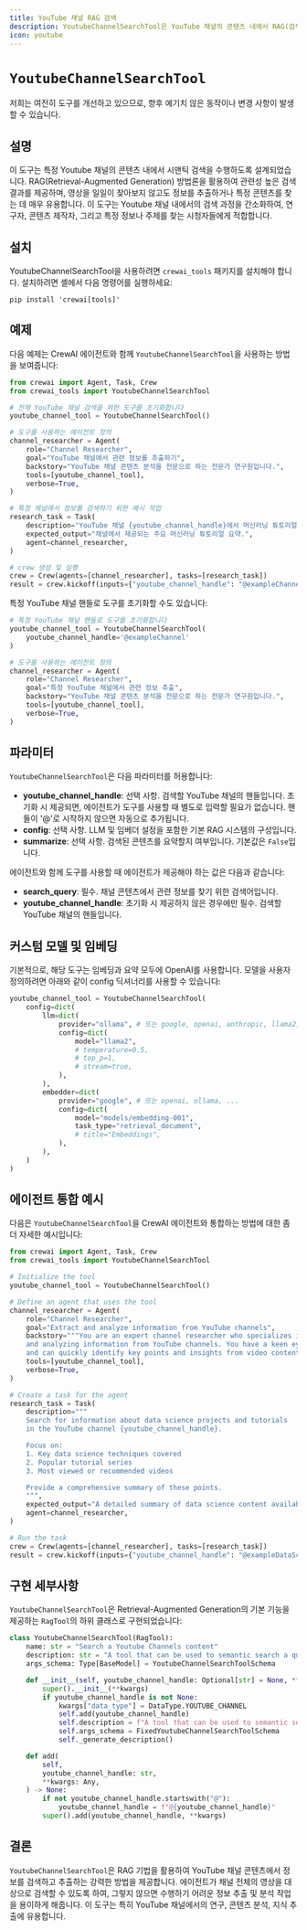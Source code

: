 ```yaml
---
title: YouTube 채널 RAG 검색
description: YoutubeChannelSearchTool은 YouTube 채널의 콘텐츠 내에서 RAG(검색 증강 생성) 검색을 수행하도록 설계되었습니다.
icon: youtube
---
```


# `YoutubeChannelSearchTool`

<Note>
    저희는 여전히 도구를 개선하고 있으므로, 향후 예기치 않은 동작이나 변경 사항이 발생할 수 있습니다.
</Note>

## 설명

이 도구는 특정 Youtube 채널의 콘텐츠 내에서 시맨틱 검색을 수행하도록 설계되었습니다.
RAG(Retrieval-Augmented Generation) 방법론을 활용하여 관련성 높은 검색 결과를 제공하며,
영상을 일일이 찾아보지 않고도 정보를 추출하거나 특정 콘텐츠를 찾는 데 매우 유용합니다.
이 도구는 Youtube 채널 내에서의 검색 과정을 간소화하여, 연구자, 콘텐츠 제작자, 그리고 특정 정보나 주제를 찾는 시청자들에게 적합합니다.

## 설치

YoutubeChannelSearchTool을 사용하려면 `crewai_tools` 패키지를 설치해야 합니다. 설치하려면 셸에서 다음 명령어를 실행하세요:

```shell
pip install 'crewai[tools]'
```

## 예제

다음 예제는 CrewAI 에이전트와 함께 `YoutubeChannelSearchTool`을 사용하는 방법을 보여줍니다:

```python Code
from crewai import Agent, Task, Crew
from crewai_tools import YoutubeChannelSearchTool

# 전체 YouTube 채널 검색을 위한 도구를 초기화합니다
youtube_channel_tool = YoutubeChannelSearchTool()

# 도구를 사용하는 에이전트 정의
channel_researcher = Agent(
    role="Channel Researcher",
    goal="YouTube 채널에서 관련 정보를 추출하기",
    backstory="YouTube 채널 콘텐츠 분석을 전문으로 하는 전문가 연구원입니다.",
    tools=[youtube_channel_tool],
    verbose=True,
)

# 특정 채널에서 정보를 검색하기 위한 예시 작업
research_task = Task(
    description="YouTube 채널 {youtube_channel_handle}에서 머신러닝 튜토리얼에 대한 정보를 검색하세요.",
    expected_output="채널에서 제공되는 주요 머신러닝 튜토리얼 요약.",
    agent=channel_researcher,
)

# crew 생성 및 실행
crew = Crew(agents=[channel_researcher], tasks=[research_task])
result = crew.kickoff(inputs={"youtube_channel_handle": "@exampleChannel"})
```

특정 YouTube 채널 핸들로 도구를 초기화할 수도 있습니다:

```python Code
# 특정 YouTube 채널 핸들로 도구를 초기화합니다
youtube_channel_tool = YoutubeChannelSearchTool(
    youtube_channel_handle='@exampleChannel'
)

# 도구를 사용하는 에이전트 정의
channel_researcher = Agent(
    role="Channel Researcher",
    goal="특정 YouTube 채널에서 관련 정보 추출",
    backstory="YouTube 채널 콘텐츠 분석을 전문으로 하는 전문가 연구원입니다.",
    tools=[youtube_channel_tool],
    verbose=True,
)
```

## 파라미터

`YoutubeChannelSearchTool`은 다음 파라미터를 허용합니다:

- **youtube_channel_handle**: 선택 사항. 검색할 YouTube 채널의 핸들입니다. 초기화 시 제공되면, 에이전트가 도구를 사용할 때 별도로 입력할 필요가 없습니다. 핸들이 '@'로 시작하지 않으면 자동으로 추가됩니다.
- **config**: 선택 사항. LLM 및 임베더 설정을 포함한 기본 RAG 시스템의 구성입니다.
- **summarize**: 선택 사항. 검색된 콘텐츠를 요약할지 여부입니다. 기본값은 `False`입니다.

에이전트와 함께 도구를 사용할 때 에이전트가 제공해야 하는 값은 다음과 같습니다:

- **search_query**: 필수. 채널 콘텐츠에서 관련 정보를 찾기 위한 검색어입니다.
- **youtube_channel_handle**: 초기화 시 제공하지 않은 경우에만 필수. 검색할 YouTube 채널의 핸들입니다.

## 커스텀 모델 및 임베딩

기본적으로, 해당 도구는 임베딩과 요약 모두에 OpenAI를 사용합니다. 모델을 사용자 정의하려면 아래와 같이 config 딕셔너리를 사용할 수 있습니다:

```python Code
youtube_channel_tool = YoutubeChannelSearchTool(
    config=dict(
        llm=dict(
            provider="ollama", # 또는 google, openai, anthropic, llama2, ...
            config=dict(
                model="llama2",
                # temperature=0.5,
                # top_p=1,
                # stream=true,
            ),
        ),
        embedder=dict(
            provider="google", # 또는 openai, ollama, ...
            config=dict(
                model="models/embedding-001",
                task_type="retrieval_document",
                # title="Embeddings",
            ),
        ),
    )
)
```

## 에이전트 통합 예시

다음은 `YoutubeChannelSearchTool`을 CrewAI 에이전트와 통합하는 방법에 대한 좀 더 자세한 예시입니다:

```python Code
from crewai import Agent, Task, Crew
from crewai_tools import YoutubeChannelSearchTool

# Initialize the tool
youtube_channel_tool = YoutubeChannelSearchTool()

# Define an agent that uses the tool
channel_researcher = Agent(
    role="Channel Researcher",
    goal="Extract and analyze information from YouTube channels",
    backstory="""You are an expert channel researcher who specializes in extracting
    and analyzing information from YouTube channels. You have a keen eye for detail
    and can quickly identify key points and insights from video content across an entire channel.""",
    tools=[youtube_channel_tool],
    verbose=True,
)

# Create a task for the agent
research_task = Task(
    description="""
    Search for information about data science projects and tutorials
    in the YouTube channel {youtube_channel_handle}.

    Focus on:
    1. Key data science techniques covered
    2. Popular tutorial series
    3. Most viewed or recommended videos

    Provide a comprehensive summary of these points.
    """,
    expected_output="A detailed summary of data science content available on the channel.",
    agent=channel_researcher,
)

# Run the task
crew = Crew(agents=[channel_researcher], tasks=[research_task])
result = crew.kickoff(inputs={"youtube_channel_handle": "@exampleDataScienceChannel"})
```

## 구현 세부사항

`YoutubeChannelSearchTool`은 Retrieval-Augmented Generation의 기본 기능을 제공하는 `RagTool`의 하위 클래스로 구현되었습니다:

```python Code
class YoutubeChannelSearchTool(RagTool):
    name: str = "Search a Youtube Channels content"
    description: str = "A tool that can be used to semantic search a query from a Youtube Channels content."
    args_schema: Type[BaseModel] = YoutubeChannelSearchToolSchema

    def __init__(self, youtube_channel_handle: Optional[str] = None, **kwargs):
        super().__init__(**kwargs)
        if youtube_channel_handle is not None:
            kwargs["data_type"] = DataType.YOUTUBE_CHANNEL
            self.add(youtube_channel_handle)
            self.description = f"A tool that can be used to semantic search a query the {youtube_channel_handle} Youtube Channels content."
            self.args_schema = FixedYoutubeChannelSearchToolSchema
            self._generate_description()

    def add(
        self,
        youtube_channel_handle: str,
        **kwargs: Any,
    ) -> None:
        if not youtube_channel_handle.startswith("@"):
            youtube_channel_handle = f"@{youtube_channel_handle}"
        super().add(youtube_channel_handle, **kwargs)
```

## 결론

`YoutubeChannelSearchTool`은 RAG 기법을 활용하여 YouTube 채널 콘텐츠에서 정보를 검색하고 추출하는 강력한 방법을 제공합니다. 에이전트가 채널 전체의 영상을 대상으로 검색할 수 있도록 하여, 그렇지 않으면 수행하기 어려운 정보 추출 및 분석 작업을 용이하게 해줍니다. 이 도구는 특히 YouTube 채널에서의 연구, 콘텐츠 분석, 지식 추출에 유용합니다.
